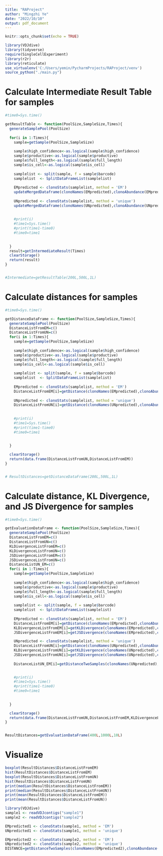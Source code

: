 ```yaml
---
title: "RAProject"
author: "Mingzhi Ye"
date: "2022/10/10"
output: pdf_document
---
```


```r
knitr::opts_chunk$set(echo = TRUE)
```

```r
library(VDJdive)
library(tidyverse)
require(SingleCellExperiment)
library(r2r)
library(reticulate)
use_virtualenv('C:/Users/yemin/PycharmProjects/RAProject/venv')
source_python("./main.py")
```



# Calculate Intermediate Result Table for samples

```r
#time0=Sys.time()

getResultTable <- function(PoolSize,SampleSize,Times){
  generateSamplePool(PoolSize)
  
  for(i in 1:Times){
    sample=getSample(PoolSize,SampleSize)
    
    sample$high_confidence<-as.logical(sample$high_confidence)
    sample$productive<-as.logical(sample$productive)
    sample$full_length<-as.logical(sample$full_length)
    sample$is_cell<-as.logical(sample$is_cell)
    
    samplelist <- split(sample, f = sample$barcode)
    samplelist  <- SplitDataFrameList(samplelist)
    
    EMpredicted <- clonoStats(samplelist, method = 'EM')
    updateMergedDataframe(clonoNames(EMpredicted),clonoAbundance(EMpredicted)[,1])
  
    UNpredicted <- clonoStats(samplelist, method = 'unique')
    updateMergedDataframe(clonoNames(UNpredicted),clonoAbundance(UNpredicted)[,1])
    
    
    #print(i)
    #time1=Sys.time()
    #print(time1-time0)
    #time0=time1
    
  
  }
  result=getIntermediateResult(Times)
  clearStorage()
  return(result)
}


#Intermediate=getResultTable(200L,500L,1L)


```

# Calculate distances for samples

```r
#time0=Sys.time()

getDistanceDataFrame <- function(PoolSize,SampleSize,Times){
  generateSamplePool(PoolSize)
  DistanceListFromEM=c()
  DistanceListFromUN=c()
  for(i in 1:Times){
    sample=getSample(PoolSize,SampleSize)
    
    sample$high_confidence<-as.logical(sample$high_confidence)
    sample$productive<-as.logical(sample$productive)
    sample$full_length<-as.logical(sample$full_length)
    sample$is_cell<-as.logical(sample$is_cell)
    
    samplelist <- split(sample, f = sample$barcode)
    samplelist  <- SplitDataFrameList(samplelist)
    
    EMpredicted <- clonoStats(samplelist, method = 'EM')
    DistanceListFromEM[i]=getDistance(clonoNames(EMpredicted),clonoAbundance(EMpredicted)[,1])
  
    UNpredicted <- clonoStats(samplelist, method = 'unique')
    DistanceListFromUN[i]=getDistance(clonoNames(UNpredicted),clonoAbundance(UNpredicted)[,1])
    
    
    #print(i)
    #time1=Sys.time()
    #print(time1-time0)
    #time0=time1
    
  
  }

  clearStorage()
  return(data.frame(DistanceListFromUN,DistanceListFromEM))
}


# ResultDistances=getDistanceDataFrame(200L,500L,1L)


```


# Calculate distance, KL Divergence, and JS Divergence for samples

```r
#time0=Sys.time()

getEvaluationDataFrame <- function(PoolSize,SampleSize,Times){
  generateSamplePool(PoolSize)
  DistanceListFromEM=c()
  DistanceListFromUN=c()
  KLDivergenceListFromEM=c()
  KLDivergenceListFromUN=c()
  JSDivergenceListFromEM=c()
  JSDivergenceListFromUN=c()
  DistanceListUN_EM=c()
  for(i in 1:Times){
    sample=getSample(PoolSize,SampleSize)
    
    sample$high_confidence<-as.logical(sample$high_confidence)
    sample$productive<-as.logical(sample$productive)
    sample$full_length<-as.logical(sample$full_length)
    sample$is_cell<-as.logical(sample$is_cell)
    
    samplelist <- split(sample, f = sample$barcode)
    samplelist  <- SplitDataFrameList(samplelist)
    
    EMpredicted <- clonoStats(samplelist, method = 'EM')
    DistanceListFromEM[i]=getDistance(clonoNames(EMpredicted),clonoAbundance(EMpredicted)[,1])
    KLDivergenceListFromEM[i]=getKLDivergence(clonoNames(EMpredicted),clonoAbundance(EMpredicted)[,1])
    JSDivergenceListFromEM[i]=getJSDivergence(clonoNames(EMpredicted),clonoAbundance(EMpredicted)[,1])

    UNpredicted <- clonoStats(samplelist, method = 'unique')
    DistanceListFromUN[i]=getDistance(clonoNames(UNpredicted),clonoAbundance(UNpredicted)[,1])
    KLDivergenceListFromUN[i]=getKLDivergence(clonoNames(UNpredicted),clonoAbundance(UNpredicted)[,1])
    JSDivergenceListFromUN[i]=getJSDivergence(clonoNames(UNpredicted),clonoAbundance(UNpredicted)[,1])
    
    DistanceListUN_EM[i]=getDistanceTwoSamples(clonoNames(UNpredicted),clonoAbundance(UNpredicted)[,1],clonoNames(EMpredicted),clonoAbundance(EMpredicted)[,1])

    
    #print(i)
    #time1=Sys.time()
    #print(time1-time0)
    #time0=time1
    
  
  }

  clearStorage()
  return(data.frame(DistanceListFromUN,DistanceListFromEM,KLDivergenceListFromUN,KLDivergenceListFromEM,JSDivergenceListFromUN,JSDivergenceListFromEM,DistanceListUN_EM))
}


ResultDistances=getEvaluationDataFrame(400L,1000L,10L)


```

# Visualize
```r
boxplot(ResultDistances$DistanceListFromEM)
hist(ResultDistances$DistanceListFromEM)
boxplot(ResultDistances$DistanceListFromUN)
hist(ResultDistances$DistanceListFromUN)
print(median(ResultDistances$DistanceListFromEM))
print(median(ResultDistances$DistanceListFromUN))
print(mean(ResultDistances$DistanceListFromEM))
print(mean(ResultDistances$DistanceListFromUN))
```

```r
library(VDJdive)
sample1 <- readVDJcontigs("sample1")
sample2 <- readVDJcontigs("sample2")

EMpredicted1 <- clonoStats(sample1, method = 'EM')
UNpredicted1 <- clonoStats(sample1, method = 'unique')

EMpredicted2 <- clonoStats(sample2, method = 'EM')
UNpredicted2 <- clonoStats(sample2, method = 'unique')
DISTANCE=getDistanceTwoSamples(clonoNames(EMpredicted2),clonoAbundance(EMpredicted2)[,1],clonoNames(UNpredicted2),clonoAbundance(UNpredicted2)[,1])
```

